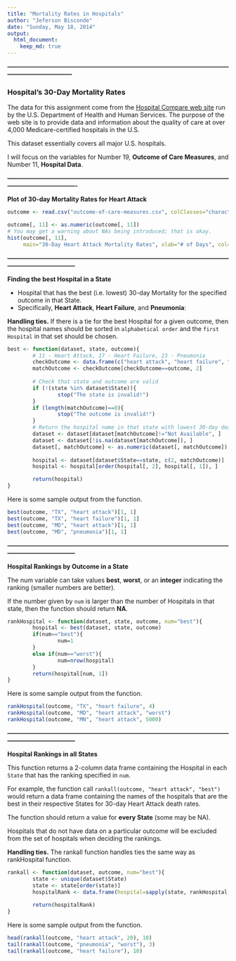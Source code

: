 ```yaml
---
title: "Mortality Rates in Hospitals"
author: "Jeferson Bisconde"
date: "Sunday, May 18, 2014"
output: 
  html_document:
    keep_md: true
---
```

**--------------------------------------------------------------------------------------------------------------------------------------------**

### Hospital's 30-Day Mortality Rates

The data for this assignment come from the [Hospital Compare web site](http://hospitalcompare.hhs.gov) run by the U.S. Department of Health and Human Services. The purpose of the web site is to provide data and information about the quality of care at over 4,000 Medicare-certified hospitals in the U.S.

This dataset essentially covers all major U.S. hospitals.

I will focus on the variables for Number 19, **Outcome of Care Measures**, and Number 11, **Hospital Data**.

**----------------------------------------------------------------------------------------------------------------------------------------------**

**Plot of 30-day Mortality Rates for Heart Attack**
```r
outcome <- read.csv("outcome-of-care-measures.csv", colClasses="character")
```

```r
outcome[, 11] <- as.numeric(outcome[, 11])
# You may get a warning about NAs being introduced; that is okay.
hist(outcome[, 11], 
     main="30-Day Heart Attack Mortality Rates", xlab="# of Days", col="light blue")
```
**---------------------------------------------------------------------------------------------------------------------------------------------**

**Finding the best Hospital in a State**

* Hospital that has the best (i.e. lowest) 30-day Mortality for the specified outcome in that State.
* Specifically, **Heart Attack**, **Heart Failure**, and **Pneumonia**:
        
**Handling ties.** If there is a tie for the best Hospital for a given outcome, then the hospital names should be sorted in `alphabetical order` and the `first Hospital` in that set should be chosen.
```r
best <- function(dataset, state, outcome){
        # 11 - Heart Attack, 17 - Heart Failure, 23 - Pneumonia
        checkOutcome <- data.frame(c("heart attack", "heart failure", "pneumonia"), c(11, 17, 23))
        matchOutcome <- checkOutcome[checkOutcome==outcome, 2]
        
        # Check that state and outcome are valid
        if (!(state %in% dataset$State)){
                stop("The state is invalid!")
        }
        if (length(matchOutcome)==0){
                stop("The outcome is invalid!")
        }
        # Return the hospital name in that state with lowest 30-day death rate
        dataset <- dataset[dataset[matchOutcome]!="Not Available", ]
        dataset <- dataset[!is.na(dataset[matchOutcome]), ]
        dataset[, matchOutcome] <- as.numeric(dataset[, matchOutcome])
        
        hospital <- dataset[dataset$State==state, c(2, matchOutcome)]
        hospital <- hospital[order(hospital[, 2], hospital[, 1]), ]

        return(hospital)
}
```

Here is some sample output from the function.
```r
best(outcome, "TX", "heart attack")[1, 1]
best(outcome, "TX", "heart failure")[1, 1]
best(outcome, "MD", "heart attack")[1, 1]
best(outcome, "MD", "pneumonia")[1, 1]
```
**---------------------------------------------------------------------------------------------------------------------------------------------**

**Hospital Rankings by Outcome in a State**

The num variable can take values **best**, **worst**, or an **integer** indicating the ranking (smaller numbers are better).

If the number given by `num` is larger than the number of Hospitals in that state, then the function should return **NA**.
```r
rankHospital <- function(dataset, state, outcome, num="best"){
        hospital <- best(dataset, state, outcome)
        if(num=="best"){
                num=1
        }
        else if(num=="worst"){
                num=nrow(hospital)
        }
        return(hospital[num, 1])
}
```

Here is some sample output from the function.
```r
rankHospital(outcome, "TX", "heart failure", 4)
rankHospital(outcome, "MD", "heart attack", "worst")
rankHospital(outcome, "MN", "heart attack", 5000)
```
**---------------------------------------------------------------------------------------------------------------------------------------------**

**Hospital Rankings in all States**

This function returns a 2-column data frame containing the Hospital in each `State` that has the ranking specified in `num`. 

For example, the function call `rankall(outcome, "heart attack", "best")` would return a data frame containing the names of the hospitals that are the best in their respective States for 30-day Heart Attack death rates. 

The function should return a value for **every State** (some may be NA). 

Hospitals that do not have data on a particular outcome will be excluded from the set of hospitals when deciding the rankings.

**Handling ties.** The rankall function handles ties the same way as rankHospital function.
```r
rankall <- function(dataset, outcome, num="best"){
        state <- unique(dataset$State)
        state <- state[order(state)]
        hospitalRank <- data.frame(hospital=sapply(state, rankHospital, dataset=dataset, outcome=outcome, num=num), state=state)
        
        return(hospitalRank)
}
```

Here is some sample output from the function.
```r
head(rankall(outcome, "heart attack", 20), 10)
tail(rankall(outcome, "pneumonia", "worst"), 3)
tail(rankall(outcome, "heart failure"), 10)
```